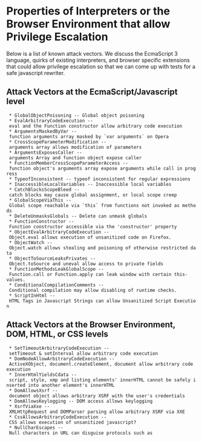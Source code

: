 = Properties of Interpreters or the Browser Environment that allow Privilege Escalation =

Below is a list of known attack vectors.  We discuss the EcmaScript 3 language, quirks of existing interpreters, and browser specific extensions that could allow privilege escalation  so that we can come up with tests for a safe javascript rewriter.

== Attack Vectors at the EcmaScript/Javascript level ==
  * GlobalObjectPoisoning -- Global object poisoning
  * EvalArbitraryCodeExecution -- eval and the Function constructor allow arbitrary code execution
  * ArgumentsMaskedByVar -- function arguments array masked by `var arguments` on Opera
  * CrossScopeParameterModification -- arguments array allows modification of parameters
  * ArgumentsExposesCaller -- arguments Array and function object expose caller
  * FunctionMemberCrossScopeParameterAccess -- function object's arguments array expose arguments while call in progress
  * TypeofInconsistent -- typeof inconsistent for regular expressions
  * InaccessibleLocalVariables -- Inaccessible local variables
  * CatchBlocksScopeBleed -- catch blocks may cause global assignment, or local scope creep
  * GlobalScopeViaThis -- Global scope reachable via `this` from functions not invoked as methods
  * DeleteUnmasksGlobals -- Delete can unmask globals
  * FunctionConstructor -- Function constructor accessible via the 'constructor' property
  * ObjectEvalArbitraryCodeExecution -- Object.eval allows execution of unsanitized code on Firefox.
  * ObjectWatch -- Object.watch allows stealing and poisoning of otherwise restricted data
  * ObjectToSourceLeaksPrivates -- Object.toSource and uneval allow access to private fields
  * FunctionMethodsLeakGlobalScope -- Function.call or Function.apply can leak window with certain this-values.
  * ConditionalCompilationComments -- Conditional compilation may allow disabling of runtime checks.
  * ScriptInHtml -- HTML Tags in Javascript Strings can allow Unsanitized Script Execution

== Attack Vectors at the Browser Environment, DOM, HTML, or CSS levels ==
  * SetTimeoutArbitraryCodeExecution -- setTimeout & setInterval allow arbitrary code execution
  * DomNodeAllowArbitraryCodeExecution -- ActiveXObject, document.createElement, document allow arbitrary code execution
  * InnerHtmlYieldsCdata -- script, style, xmp and listing elements' innerHTML cannot be safely inserted into another element's innerHTML
  * DomAllowsXsrf -- document object allows arbitrary XSRF with the user's credentials
  * DomAllowsKeylogging -- DOM access allows keylogging
  * XsrfViaXxe -- XMLHttpRequest and DOMParser parsing allow arbitrary XSRF via XXE
  * CssAllowsArbitraryCodeExecution -- CSS allows execution of unsanitized javascript?
  * NullCharEscapes -- Null characters in URL can disguise protocols such as {{{javascript:}}}